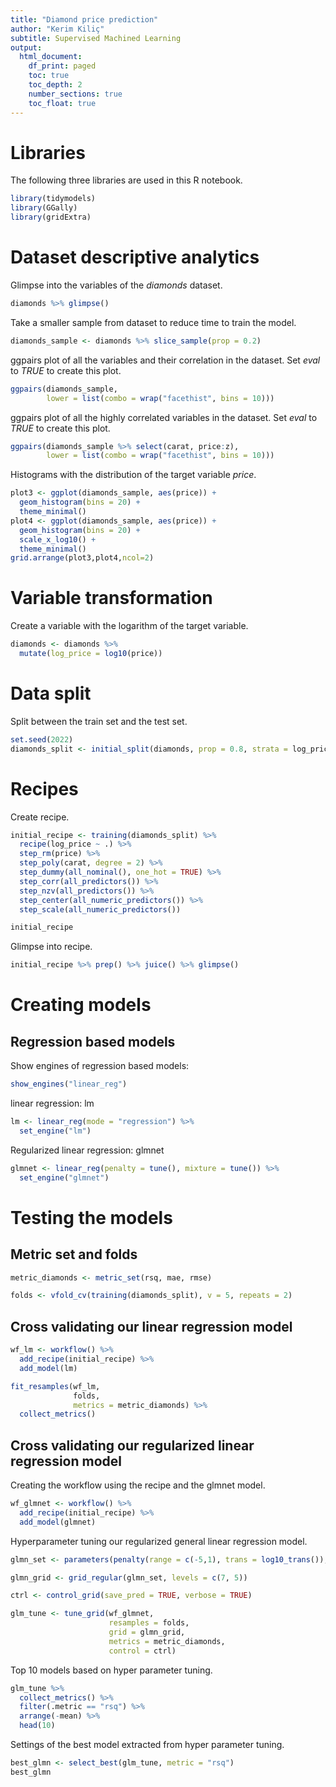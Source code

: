 ```yaml
---
title: "Diamond price prediction"
author: "Kerim Kiliç"
subtitle: Supervised Machined Learning
output:
  html_document:
    df_print: paged
    toc: true
    toc_depth: 2
    number_sections: true
    toc_float: true
---
```


# Libraries

The following three libraries are used in this R notebook.

```r
library(tidymodels)
library(GGally)
library(gridExtra)
```

# Dataset descriptive analytics

Glimpse into the variables of the *diamonds* dataset.

```r
diamonds %>% glimpse()
```

Take a smaller sample from dataset to reduce time to train the model.
```r
diamonds_sample <- diamonds %>% slice_sample(prop = 0.2)
```

ggpairs plot of all the variables and their correlation in the dataset. Set *eval* to *TRUE* to create this plot.

```r
ggpairs(diamonds_sample,
        lower = list(combo = wrap("facethist", bins = 10)))
```

ggpairs plot of all the highly correlated variables in the dataset. Set *eval* to *TRUE* to create this plot.

```r
ggpairs(diamonds_sample %>% select(carat, price:z),
        lower = list(combo = wrap("facethist", bins = 10)))
```

Histograms with the distribution of the target variable *price*.

```r
plot3 <- ggplot(diamonds_sample, aes(price)) +
  geom_histogram(bins = 20) +
  theme_minimal()
plot4 <- ggplot(diamonds_sample, aes(price)) +
  geom_histogram(bins = 20) +
  scale_x_log10() +
  theme_minimal()
grid.arrange(plot3,plot4,ncol=2)
```

# Variable transformation

Create a variable with the logarithm of the target variable.

```r
diamonds <- diamonds %>%
  mutate(log_price = log10(price))
```


# Data split

Split between the train set and the test set.

```r
set.seed(2022)
diamonds_split <- initial_split(diamonds, prop = 0.8, strata = log_price)
```

# Recipes

Create recipe.

```r
initial_recipe <- training(diamonds_split) %>%
  recipe(log_price ~ .) %>%
  step_rm(price) %>%
  step_poly(carat, degree = 2) %>%
  step_dummy(all_nominal(), one_hot = TRUE) %>%
  step_corr(all_predictors()) %>%
  step_nzv(all_predictors()) %>%
  step_center(all_numeric_predictors()) %>%
  step_scale(all_numeric_predictors())

initial_recipe
```

Glimpse into recipe.

```r
initial_recipe %>% prep() %>% juice() %>% glimpse()
```

# Creating models

## Regression based models

Show engines of regression based models:

```r
show_engines("linear_reg")
```

linear regression: lm

```r
lm <- linear_reg(mode = "regression") %>%
  set_engine("lm")
```

Regularized linear regression: glmnet

```r
glmnet <- linear_reg(penalty = tune(), mixture = tune()) %>%
  set_engine("glmnet")
```


# Testing the models

## Metric set and folds

```r
metric_diamonds <- metric_set(rsq, mae, rmse)
```

```r
folds <- vfold_cv(training(diamonds_split), v = 5, repeats = 2)
```

## Cross validating our linear regression model

```r
wf_lm <- workflow() %>%
  add_recipe(initial_recipe) %>%
  add_model(lm)
```

```r
fit_resamples(wf_lm, 
              folds,
              metrics = metric_diamonds) %>%
  collect_metrics()
```

## Cross validating our regularized linear regression model

Creating the workflow using the recipe and the glmnet model.

```r
wf_glmnet <- workflow() %>%
  add_recipe(initial_recipe) %>%
  add_model(glmnet)
```

Hyperparameter tuning our regularized general linear regression model.

```r
glmn_set <- parameters(penalty(range = c(-5,1), trans = log10_trans()), mixture())

glmn_grid <- grid_regular(glmn_set, levels = c(7, 5))

ctrl <- control_grid(save_pred = TRUE, verbose = TRUE)

glm_tune <- tune_grid(wf_glmnet,
                      resamples = folds,
                      grid = glmn_grid,
                      metrics = metric_diamonds,
                      control = ctrl)
```
Top 10 models based on hyper parameter tuning.

```r
glm_tune %>% 
  collect_metrics() %>%
  filter(.metric == "rsq") %>%
  arrange(-mean) %>%
  head(10)
```

Settings of the best model extracted from hyper parameter tuning.

```r
best_glmn <- select_best(glm_tune, metric = "rsq")
best_glmn
```

